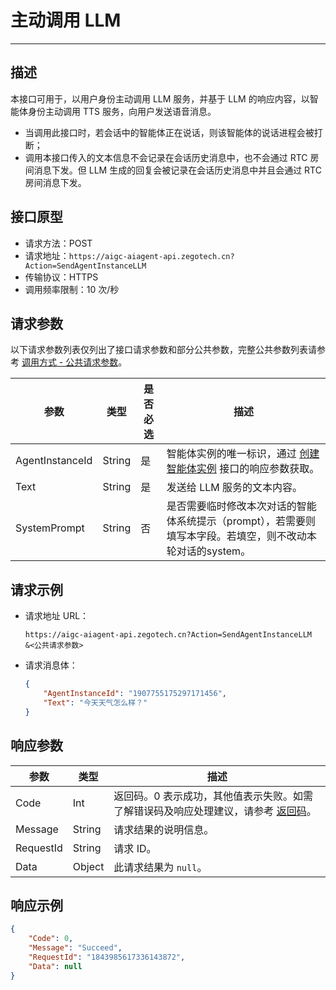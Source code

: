# 主动调用 LLM

---

##  描述

本接口可用于，以用户身份主动调用 LLM 服务，并基于 LLM 的响应内容，以智能体身份主动调用 TTS 服务，向用户发送语音消息。
- 当调用此接口时，若会话中的智能体正在说话，则该智能体的说话进程会被打断；
- 调用本接口传入的文本信息不会记录在会话历史消息中，也不会通过 RTC 房间消息下发。但 LLM 生成的回复会被记录在会话历史消息中并且会通过 RTC 房间消息下发。

## 接口原型

- 请求方法：POST
- 请求地址：`https://aigc-aiagent-api.zegotech.cn?Action=SendAgentInstanceLLM`
- 传输协议：HTTPS
- 调用频率限制：10 次/秒
## 请求参数

以下请求参数列表仅列出了接口请求参数和部分公共参数，完整公共参数列表请参考 [调用方式 - 公共请求参数](./../Accessing%20Server%20APIs.mdx#公共请求参数)。

| 参数             | 类型    | 是否必选 | 描述                                                         |
|------------------|---------|----------|--------------------------------------------------------------|
| AgentInstanceId  | String  | 是       | 智能体实例的唯一标识，通过 [创建智能体实例](./Create%20Agent%20instance.mdx) 接口的响应参数获取。                                          |
| Text             | String  | 是       | 发送给 LLM 服务的文本内容。                                     |
| SystemPrompt     | String  | 否       | 是否需要临时修改本次对话的智能体系统提示（prompt），若需要则填写本字段。若填空，则不改动本轮对话的system。 |

## 请求示例

- 请求地址 URL：

    ```https
    https://aigc-aiagent-api.zegotech.cn?Action=SendAgentInstanceLLM
    &<公共请求参数>
    ```

- 请求消息体：

    ```json
    {
        "AgentInstanceId": "1907755175297171456",
        "Text": "今天天气怎么样？"
    }
    ```

## 响应参数

| 参数 | 类型 | 描述 |
|------|------|------|
| Code | Int | 返回码。0 表示成功，其他值表示失败。如需了解错误码及响应处理建议，请参考 [返回码](./../Return%20codes.mdx)。 |
| Message | String | 请求结果的说明信息。 |
| RequestId | String | 请求 ID。 |
| Data | Object | 此请求结果为 `null`。 |

## 响应示例

```json
{
    "Code": 0,
    "Message": "Succeed",
    "RequestId": "1843985617336143872",
    "Data": null
}
```

